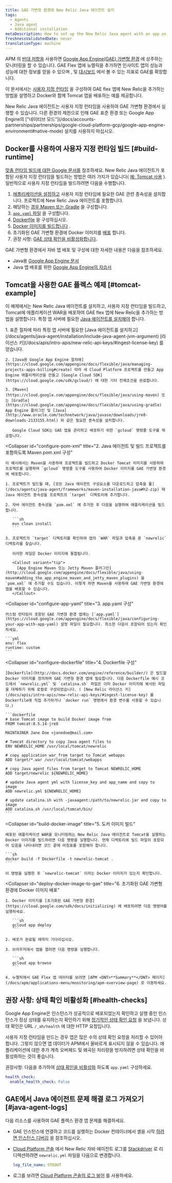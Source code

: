 ```yaml
---
title: GAE 가변형 환경에 New Relic Java 에이전트 설치
tags:
  - Agents
  - Java agent
  - Additional installation
metaDescription: How to set up the New Relic Java agent with an app on the Google App Engine (GAE) flexible environment.
freshnessValidatedDate: never
translationType: machine
---
```


APM 의 [반대 저항을](/docs/agents/java-agent/getting-started/introduction-new-relic-java) 사용하면 [Google App Engine(GAE) 가변형 환경](https://cloud.google.com/appengine/docs/flexible/java/) 에 상주하는 모니터링을 할 수 있습니다. GAE Flex 앱에 뉴렐릭을 추가하면 인사이트 앱의 성능과 성능에 대한 정보를 얻을 수 있으며 [<InlinePopover type="apm"/>](/docs/apm/new-relic-apm/getting-started/introduction-new-relic-apm), [<InlinePopover type="browser"/>](/docs/browser/new-relic-browser/getting-started/introduction-new-relic-browser)및 [대시보드](/docs/query-your-data/explore-query-data/dashboards/introduction-new-relic-one-dashboards) 에서 볼 수 있는 지표로 GAE를 확장합니다.

이 문서에서는 [사용자 지정 런타임](https://cloud.google.com/appengine/docs/flexible/custom-runtimes/about-custom-runtimes) 을 구성하여 GAE flex 앱에 New Relic을 추가하는 방법을 설명하고 Docker와 함께 Tomcat 앱을 배포하는 예를 제공합니다.

<Callout variant="important">
  New Relic Java 에이전트는 사용자 지정 런타임을 사용하여 GAE 가변형 환경에서 실행할 수 있습니다. 다른 환경의 제한으로 인해 GAE 표준 환경 또는 Google App Engine의 ["네이티브 모드"](/docs/accounts-partnerships/partnerships/google-cloud-platform-gcp/google-app-engine-environment#native-mode) 설치를 사용하지 마십시오.
</Callout>

## Docker를 사용하여 사용자 지정 런타임 빌드 [#build-runtime]

[맞춤 런타임 빌드에 대한 Google 문서를](https://cloud.google.com/appengine/docs/flexible/custom-runtimes/build) 참조하세요. New Relic Java 에이전트가 포함된 사용자 지정 런타임을 빌드하는 방법은 여러 가지가 있습니다( [예: Tomcat 사용](#tomcat-example) ). 일반적으로 사용자 지정 런타임을 빌드하려면 다음을 수행합니다.

1. [애플리케이션을 설정하고](#setup-gae) 사용자 지정 런타임에 필요한 GAE 관련 종속성을 설치합니다. 프로젝트에 New Relic Java 에이전트를 포함합니다.
2. 해당하는 [경우 Maven 또는 Gradle](#configure-pom-xml) 을 구성합니다.
3. [`app.yaml` 파일](#configure-app-yaml) 을 구성합니다.
4. [Dockerfile](#configure-dockerfile) 을 구성하십시오.
5. [Docker 이미지를 빌드합니다](#build-docker-image) .
6. 초기화된 GAE 가변형 환경에 Docker 이미지를 [배포](#deploy-docker-image-to-gae) 합니다.
7. 권장 사항: [GAE 상태 확인을 비활성화합니다](#health-checks).

GAE 가변형 환경에서 자바 앱 배포 및 구성에 대한 자세한 내용은 다음을 참조하세요.

* Java용 [Google App Engine 문서](https://cloud.google.com/appengine/docs/flexible/java/)
* Java 앱 배포를 위한 [Google App Engine의 자습서](https://cloud.google.com/appengine/docs/flexible/java/tutorials)

## Tomcat을 사용한 GAE 플렉스 예제 [#tomcat-example]

이 예제에서는 New Relic Java 에이전트를 설치하고, 사용자 지정 런타임을 빌드하고, Tomcat에 애플리케이션 WAR을 배포하여 GAE flex 앱에 New Relic을 추가하는 방법을 설명합니다. 특정 앱 서버에 필요한 [Java 에이전트를 설치해야](/docs/agents/java-agent/installation/include-java-agent-jvm-argument) 합니다.

<CollapserGroup>
  <Collapser
    id="setup-gae"
    title="1. GAE Flexible 프로젝트 설정 및 종속성 설치"
  >
    1. 표준 절차에 따라 특정 앱 서버에 필요한 [Java 에이전트를 설치하고](/docs/agents/java-agent/installation/include-java-agent-jvm-argument) [라이선스 키](/docs/apis/intro-apis/new-relic-api-keys/#ingest-license-key) 를 얻습니다.

    2. [Java용 Google App Engine 절차에](https://cloud.google.com/appengine/docs/flexible/java/managing-projects-apps-billing#create) 따라 새 Cloud Platform 프로젝트를 만들고 App Engine 애플리케이션을 만들고 [Google Cloud SDK](https://cloud.google.com/sdk/gcloud/) 에 대한 기타 전제조건을 완료합니다.

    3. [Maven](https://cloud.google.com/appengine/docs/flexible/java/using-maven) 또는 [Gradle](https://cloud.google.com/appengine/docs/flexible/java/using-gradle) App Engine 플러그인 및 [Java](http://www.oracle.com/technetwork/java/javase/downloads/jre8-downloads-2133155.html) 와 같은 필요한 종속성을 설치합니다.

       Google Cloud SDK는 GAE 앱을 관리하고 배포하기 위한 `gcloud` 명령줄 도구를 제공합니다.
  </Collapser>

  <Collapser
    id="configure-pom-xml"
    title="2. Java 에이전트 및 빌드 프로젝트를 포함하도록 Maven pom.xml 구성"
  >
    이 예시에서는 Maven을 사용하여 프로젝트를 빌드하고 Docker Tomcat 이미지를 사용하여 프로젝트를 실행하며 `gcloud` 명령줄 도구를 사용하여 Docker 이미지를 GAE 가변형 환경에 배포합니다.

    1. 프로젝트가 빌드될 때, [모든 Java 에이전트 구성요소를 다운로드하고 압축을 풀](/docs/agents/java-agent/frameworks/maven-installation-java#h2-zip) 때 Java 에이전트 종속성을 프로젝트의 `target` 디렉토리에 추가합니다.

    2. 자바 에이전트 종속성을 `pom.xml` 에 추가한 후 다음을 실행하여 애플리케이션을 빌드합니다.

       ```sh
       mvn clean install
       ```

    3. 프로젝트의 `target` 디렉토리를 확인하여 앱의 `WAR` 파일과 압축을 푼 `newrelic` 디렉토리를 찾습니다.

       이러한 파일은 Docker 이미지에 통합됩니다.

       <Callout variant="tip">
         [App Engine Maven 또는 Jetty Maven 플러그인](http://cloud.google.com/appengine/docs/flexible/java/using-maven#adding_the_app_engine_maven_and_jetty_maven_plugins) 을 `pom.xml` 에 추가할 수도 있습니다. 이렇게 하면 Maven을 사용하여 GAE 가변형 환경에 앱을 배포할 수 있습니다.
       </Callout>
  </Collapser>

  <Collapser
    id="configure-app-yaml"
    title="3. app.yaml 구성"
  >
    커스텀 런타임이 포함된 GAE 가변형 환경 앱에는 [`app.yaml`](https://cloud.google.com/appengine/docs/flexible/java/configuring-your-app-with-app-yaml) 설정 파일이 필요합니다. 최소한 다음이 포함되어 있는지 확인하세요.

    ```yml
    env: flex
    runtime: custom
    ```
  </Collapser>

  <Collapser
    id="configure-dockerfile"
    title="4. Dockerfile 구성"
  >
    [Dockerfile](http://docs.docker.com/engine/reference/builder/) 은 빌드할 Docker 이미지를 정의하며 GAE 가변형 환경 앱에 필요합니다. 다음 Dockerfile 예시 코드에서 `newrelic.yml` 및 `catalina.sh` 파일은 이미 Docker 이미지에 복사된 파일을 대체하기 위해 로컬로 구성되었습니다. ( [New Relic 라이선스 키](/docs/apis/intro-apis/new-relic-api-keys/#ingest-license-key) 를 Dockerfile에 직접 추가하거나 `docker run` 명령에서 환경 변수를 사용할 수 있습니다.)

    ```dockerfile
    # base Tomcat image to build Docker image from
    FROM tomcat:8.5.14-jre8

    MAINTAINER Jane Doe <janedoe@mail.com>

    # Tomcat directory to copy Java agent files to
    ENV NEWRELIC_HOME /usr/local/tomcat/newrelic

    # copy application war from target to Tomcat webapps
    ADD target/*.war /usr/local/tomcat/webapps

    # copy Java agent files from target to Tomcat NEWRELIC_HOME
    ADD target/newrelic ${NEWRELIC_HOME}

    # update Java agent yml with license_key and app_name and copy to image  
    ADD newrelic.yml ${NEWRELIC_HOME}

    # update catalina.sh with -javaagent:/path/to/newrelic.jar and copy to image 
    ADD catalina.sh /usr/local/tomcat/bin/
    ```
  </Collapser>

  <Collapser
    id="build-docker-image"
    title="5. 도커 이미지 빌드"
  >
    배포된 애플리케이션 WAR을 모니터링하는 New Relic Java 에이전트로 Tomcat을 실행하는 Docker 이미지를 빌드하려면 다음 명령을 실행합니다. 현재 디렉토리에 빌드 파일이 포함되어 있음을 나타내려면 코드 끝에 마침표를 포함해야 합니다.

    ```sh
    docker build -f Dockerfile -t newrelic-tomcat .
    ```

    이 명령을 실행한 후 `newrelic-tomcat` 이라는 Docker 이미지가 있는지 확인합니다.
  </Collapser>

  <Collapser
    id="deploy-docker-image-to-gae"
    title="6. 초기화된 GAE 가변형 환경에 Docker 이미지 배포"
  >
    1. Docker 이미지를 [초기화된 GAE 가변형 환경](https://cloud.google.com/sdk/docs/initializing) 에 배포하려면 다음 명령어를 실행하세요.

       ```sh
       gcloud app deploy
       ```

    2. 배포가 완료될 때까지 기다리십시오.

    3. 브라우저에서 앱을 열려면 다음 명령을 실행합니다.

       ```sh
       gcloud app browse
       ```

    4. 뉴렐릭에서 GAE Flex 앱 데이터를 보려면 [APM <DNT>**Summary**</DNT> 페이지](/docs/apm/applications-menu/monitoring/apm-overview-page) 로 이동하세요.
  </Collapser>
</CollapserGroup>

## 권장 사항: 상태 확인 비활성화 [#health-checks]

Google App Engine은 인스턴스가 성공적으로 배포되었는지 확인하고 실행 중인 인스턴스가 정상 상태를 유지하는지 확인하기 위해 [정기적인 상태 확인 요청](https://cloud.google.com/appengine/docs/flexible/java/how-instances-are-managed) 을 보냅니다. 상태 확인은 URL `/_ah/health` 에 대한 HTTP 요청입니다.

사용자 지정 런타임을 만드는 경우 앱은 많은 수의 상태 확인 요청을 처리할 수 있어야 합니다. 그렇지 않으면 앱 데이터가 APM에서 올바르게 표시되지 않을 수 있습니다. 애플리케이션에 대한 추가 계측 오버헤드 및 왜곡된 처리량을 방지하려면 상태 확인을 비활성화하는 것이 좋습니다.

권장사항: 다음을 추가하여 [상태 확인을 비활성화](https://cloud.google.com/appengine/docs/flexible/java/configuring-your-app-with-app-yaml#health_checks) 하도록 `app.yaml` 구성하세요.

```yml
health_check:
  enable_health_check: False
```

## GAE에서 Java 에이전트 문제 해결 로그 가져오기 [#java-agent-logs]

다음 리소스를 사용하여 GAE 플렉스 환경 앱 문제를 해결하세요.

* GAE 인스턴스에 연결하고 코드를 실행하는 Docker 컨테이너에서 셸을 시작 [하려면 인스턴스 디버깅](https://cloud.google.com/appengine/docs/flexible/java/debugging-an-instance) 을 참조하십시오.

* [Cloud Platform 콘솔](https://cloud.google.com/compute/docs/console) 에서 New Relic 자바 에이전트 로그를 [Stackdriver](http://cloud.google.com/logging/docs/view/logs_viewer_v2) 로 리디렉션하려면 `newrelic.yml` 파일을 다음으로 변경합니다.

  ```yml
  log_file_name: STDOUT
  ```

* 로그를 보려면 [Cloud Platform 콘솔의 로그 뷰어](https://cloud.google.com/appengine/docs/flexible/php/writing-application-logs) 를 사용하세요.
